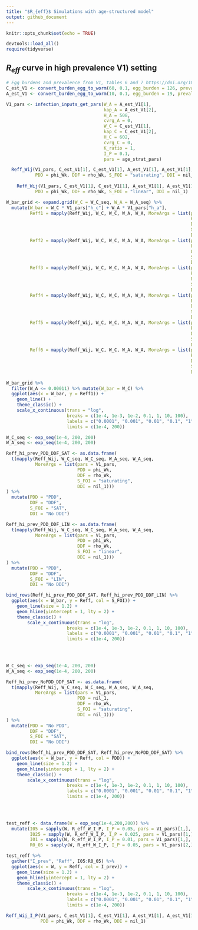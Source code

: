 ```yaml
---
title: "$R_{eff}$ Simulations with age-structured model"
output: github_document
---
```


```r
knitr::opts_chunk$set(echo = TRUE)

devtools::load_all()
require(tidyverse)
```

## $R_{eff}$ curve in high prevalence V1) setting  
```r
# Egg burdens and prevalence from V1, tables 6 and 7 https://doi.org/10.1186/s13071-016-1681-4 
C_est_V1 <- convert_burden_egg_to_worm(60, 0.1, egg_burden = 126, prevalence = 0.71, age_strat_pars["m"], age_strat_pars["zeta"])
A_est_V1 <- convert_burden_egg_to_worm(10, 0.1, egg_burden = 19, prevalence = 0.33, age_strat_pars["m"], age_strat_pars["zeta"])

V1_pars <- infection_inputs_get_pars(W_A = A_est_V1[1],
                                     kap_A = A_est_V1[2],
                                     H_A = 508,
                                     cvrg_A = 0,
                                     W_C = C_est_V1[1],
                                     kap_C = C_est_V1[2],
                                     H_C = 602,
                                     cvrg_C = 0,
                                     K_ratio = 1,
                                     I_P = 0.1,
                                     pars = age_strat_pars)

  Reff_Wij(V1_pars, C_est_V1[1], C_est_V1[1], A_est_V1[1], A_est_V1[1],
           PDD = phi_Wk, DDF = rho_Wk, S_FOI = "saturating", DDI = nil_1)
  
    Reff_Wij(V1_pars, C_est_V1[1], C_est_V1[1], A_est_V1[1], A_est_V1[1],
           PDD = phi_Wk, DDF = rho_Wk, S_FOI = "linear", DDI = nil_1)


```

```r
W_bar_grid <- expand.grid(W_C = W_C_seq, W_A = W_A_seq) %>% 
  mutate(W_bar = W_C * V1_pars["h_c"] + W_A * V1_pars["h_a"],
         Reff1 = mapply(Reff_Wij, W_C, W_C, W_A, W_A, MoreArgs = list(pars = V1_pars, 
                                                                      PDD = phi_Wk, 
                                                                      DDF = rho_Wk, 
                                                                      S_FOI = "saturating", 
                                                                      DDI = nil_1))[2,],
         Reff2 = mapply(Reff_Wij, W_C, W_C, W_A, W_A, MoreArgs = list(pars = V1_pars, 
                                                                      PDD = phi_Wk, 
                                                                      DDF = rho_Wk, 
                                                                      S_FOI = "linear", 
                                                                      DDI = nil_1))[2,],
         Reff3 = mapply(Reff_Wij, W_C, W_C, W_A, W_A, MoreArgs = list(pars = V1_pars, 
                                                                      PDD = phi_Wk, 
                                                                      DDF = nil_1, 
                                                                      S_FOI = "saturating", 
                                                                      DDI = nil_1))[2,],
         Reff4 = mapply(Reff_Wij, W_C, W_C, W_A, W_A, MoreArgs = list(pars = V1_pars, 
                                                                      PDD = nil_1, 
                                                                      DDF = rho_Wk, 
                                                                      S_FOI = "saturating", 
                                                                      DDI = nil_1))[2,],
         Reff5 = mapply(Reff_Wij, W_C, W_C, W_A, W_A, MoreArgs = list(pars = V1_pars, 
                                                                      PDD = nil_1, 
                                                                      DDF = nil_1, 
                                                                      S_FOI = "saturating", 
                                                                      DDI = nil_1))[2,],
         Reff6 = mapply(Reff_Wij, W_C, W_C, W_A, W_A, MoreArgs = list(pars = V1_pars, 
                                                                      PDD = nil_1, 
                                                                      DDF = nil_1, 
                                                                      S_FOI = "linear", 
                                                                      DDI = nil_1))[2,])
  
W_bar_grid %>% 
  filter(W_A <= 0.00011) %>% mutate(W_bar = W_C) %>% 
  ggplot(aes(x = W_bar, y = Reff1)) + 
    geom_line() +
    theme_classic() +
    scale_x_continuous(trans = "log",
                       breaks = c(1e-4, 1e-3, 1e-2, 0.1, 1, 10, 100),
                       labels = c("0.0001", "0.001", "0.01", "0.1", "1", "10", "100"),
                       limits = c(1e-4, 200))

```

```r
W_C_seq <- exp_seq(1e-4, 200, 200)
W_A_seq <- exp_seq(1e-4, 200, 200)

Reff_hi_prev_PDD_DDF_SAT <- as.data.frame(
  t(mapply(Reff_Wij, W_C_seq, W_C_seq, W_A_seq, W_A_seq, 
           MoreArgs = list(pars = V1_pars, 
                           PDD = phi_Wk, 
                           DDF = rho_Wk, 
                           S_FOI = "saturating", 
                           DDI = nil_1)))
) %>% 
  mutate(PDD = "PDD",
         DDF = "DDF",
         S_FOI = "SAT",
         DDI = "No DDI")

Reff_hi_prev_PDD_DDF_LIN <- as.data.frame(
  t(mapply(Reff_Wij, W_C_seq, W_C_seq, W_A_seq, W_A_seq, 
           MoreArgs = list(pars = V1_pars, 
                           PDD = phi_Wk, 
                           DDF = rho_Wk, 
                           S_FOI = "linear", 
                           DDI = nil_1)))
) %>% 
  mutate(PDD = "PDD",
         DDF = "DDF",
         S_FOI = "LIN",
         DDI = "No DDI")

bind_rows(Reff_hi_prev_PDD_DDF_SAT, Reff_hi_prev_PDD_DDF_LIN) %>% 
  ggplot(aes(x = W_bar, y = Reff, col = S_FOI)) +
    geom_line(size = 1.2) +
    geom_hline(yintercept = 1, lty = 2) +
    theme_classic() +
        scale_x_continuous(trans = "log",
                       breaks = c(1e-4, 1e-3, 1e-2, 0.1, 1, 10, 100),
                       labels = c("0.0001", "0.001", "0.01", "0.1", "1", "10", "100"),
                       limits = c(1e-4, 200))

    
    
```

```r
W_C_seq <- exp_seq(1e-4, 200, 200)
W_A_seq <- exp_seq(1e-4, 200, 200)

Reff_hi_prev_NoPDD_DDF_SAT <- as.data.frame(
  t(mapply(Reff_Wij, W_C_seq, W_C_seq, W_A_seq, W_A_seq, 
           MoreArgs = list(pars = V1_pars, 
                           PDD = nil_1, 
                           DDF = rho_Wk, 
                           S_FOI = "saturating", 
                           DDI = nil_1)))
) %>% 
  mutate(PDD = "No PDD",
         DDF = "DDF",
         S_FOI = "SAT",
         DDI = "No DDI")

bind_rows(Reff_hi_prev_PDD_DDF_SAT, Reff_hi_prev_NoPDD_DDF_SAT) %>% 
  ggplot(aes(x = W_bar, y = Reff, col = PDD)) +
    geom_line(size = 1.2) +
    geom_hline(yintercept = 1, lty = 2) +
    theme_classic() +
        scale_x_continuous(trans = "log",
                       breaks = c(1e-4, 1e-3, 1e-2, 0.1, 1, 10, 100),
                       labels = c("0.0001", "0.001", "0.01", "0.1", "1", "10", "100"),
                       limits = c(1e-4, 200))

    
    
```

```r
test_reff <- data.frame(W = exp_seq(1e-4,200,200)) %>% 
  mutate(I05 = sapply(W, R_eff_W_I_P, I_P = 0.05, pars = V1_pars)[1,],
         I025 = sapply(W, R_eff_W_I_P, I_P = 0.025, pars = V1_pars)[1,],
         I01 = sapply(W, R_eff_W_I_P, I_P = 0.01, pars = V1_pars)[1,],
         R0_05 = sapply(W, R_eff_W_I_P, I_P = 0.05, pars = V1_pars)[2,])

test_reff %>% 
  gather("I_prev", "Reff", I05:R0_05) %>% 
  ggplot(aes(x = W, y = Reff, col = I_prev)) +
    geom_line(size = 1.2) +
    geom_hline(yintercept = 1, lty = 2) +
    theme_classic() +
        scale_x_continuous(trans = "log",
                       breaks = c(1e-4, 1e-3, 1e-2, 0.1, 1, 10, 100),
                       labels = c("0.0001", "0.001", "0.01", "0.1", "1", "10", "100"),
                       limits = c(1e-4, 200))

```


```r

Reff_Wij_I_P(V1_pars, C_est_V1[1], C_est_V1[1], A_est_V1[1], A_est_V1[1], I_P = 0.1,
             PDD = phi_Wk, DDF = rho_Wk, DDI = nil_1)


```


